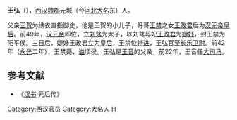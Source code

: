 '''王弘'''（{{bd|?||?||}}），[[西汉|西汉]][[魏郡|魏郡]]元城（今[[河北|河北]][[大名县|大名]]东）人。

父亲[[王贺|王贺]]为绣衣直指御史，他是王贺的小儿子，哥哥[[王禁|王禁]]之女[[王政君|王政君]]后为[[汉元帝|汉元帝]][[皇后|皇后]]。前49年，[[汉元帝|汉元帝]]即位，立[[刘骜|刘骜]]为太子，以刘骜母妃[[王政君|王政君]]为[[婕妤|婕妤]]，封王禁为阳平侯。三日后，婕妤王政君立为[[皇后|皇后]]，王禁位[[特进|特进]]，王弘官至[[长乐宫|长乐]][[卫尉|卫尉]]。前42年（[[永光_(西汉)|永光]]二年），王禁薨，[[谥|谥]]顷侯。王弘是[[王音|王音]]的父亲，前22年，王音任[[大司马|大司马]]。
==参考文献==
* 《[[汉书|汉书]]·元后传》
{{DEFAULTSORT:W}}
[[Category:西汉官员|Category:西汉官员]]
[[Category:大名人|Category:大名人]]
[[Category:王姓|H]]